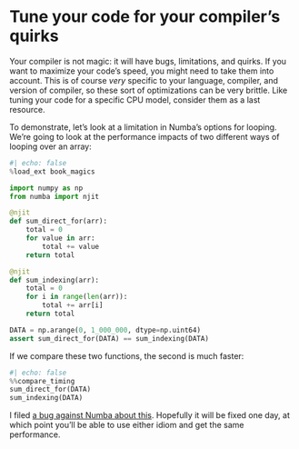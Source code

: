 # Tune your code for your compiler's quirks

Your compiler is not magic: it will have bugs, limitations, and quirks.
If you want to maximize your code's speed, you might need to take them into account.
This is of course _very_ specific to your language, compiler, and version of compiler, so these sort of optimizations can be very brittle.
Like tuning your code for a specific CPU model, consider them as a last resource.

To demonstrate, let's look at a limitation in Numba's options for looping.
We're going to look at the performance impacts of two different ways of looping over an array:

```python
#| echo: false
%load_ext book_magics
```

```python
import numpy as np
from numba import njit

@njit
def sum_direct_for(arr):
    total = 0
    for value in arr:
        total += value
    return total

@njit
def sum_indexing(arr):
    total = 0
    for i in range(len(arr)):
        total += arr[i]
    return total

DATA = np.arange(0, 1_000_000, dtype=np.uint64)
assert sum_direct_for(DATA) == sum_indexing(DATA)
```

If we compare these two functions, the second is much faster:

```python
#| echo: false
%%compare_timing
sum_direct_for(DATA)
sum_indexing(DATA)
```

I filed [a bug against Numba about this](https://github.com/numba/numba/issues/9210).
Hopefully it will be fixed one day, at which point you'll be able to use either idiom and get the same performance.

